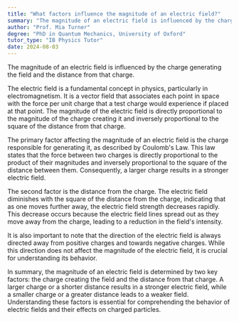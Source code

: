 ```yaml
---
title: "What factors influence the magnitude of an electric field?"
summary: "The magnitude of an electric field is influenced by the charge creating the field and the distance from the charge."
author: "Prof. Mia Turner"
degree: "PhD in Quantum Mechanics, University of Oxford"
tutor_type: "IB Physics Tutor"
date: 2024-08-03
---
```


The magnitude of an electric field is influenced by the charge generating the field and the distance from that charge.

The electric field is a fundamental concept in physics, particularly in electromagnetism. It is a vector field that associates each point in space with the force per unit charge that a test charge would experience if placed at that point. The magnitude of the electric field is directly proportional to the magnitude of the charge creating it and inversely proportional to the square of the distance from that charge.

The primary factor affecting the magnitude of an electric field is the charge responsible for generating it, as described by Coulomb's Law. This law states that the force between two charges is directly proportional to the product of their magnitudes and inversely proportional to the square of the distance between them. Consequently, a larger charge results in a stronger electric field.

The second factor is the distance from the charge. The electric field diminishes with the square of the distance from the charge, indicating that as one moves further away, the electric field strength decreases rapidly. This decrease occurs because the electric field lines spread out as they move away from the charge, leading to a reduction in the field's intensity.

It is also important to note that the direction of the electric field is always directed away from positive charges and towards negative charges. While this direction does not affect the magnitude of the electric field, it is crucial for understanding its behavior.

In summary, the magnitude of an electric field is determined by two key factors: the charge creating the field and the distance from that charge. A larger charge or a shorter distance results in a stronger electric field, while a smaller charge or a greater distance leads to a weaker field. Understanding these factors is essential for comprehending the behavior of electric fields and their effects on charged particles.
    